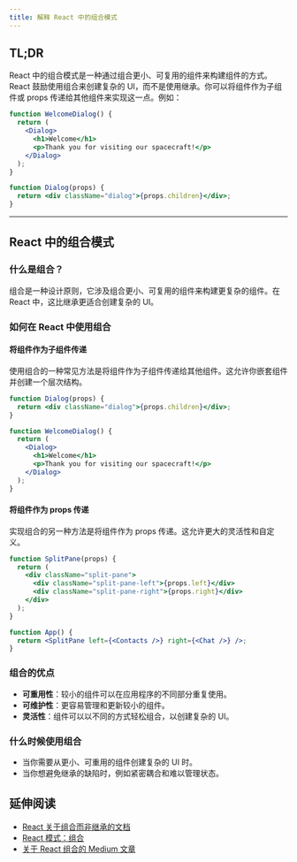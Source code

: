 ```yaml
---
title: 解释 React 中的组合模式
---
```


## TL;DR

React 中的组合模式是一种通过组合更小、可复用的组件来构建组件的方式。React 鼓励使用组合来创建复杂的 UI，而不是使用继承。你可以将组件作为子组件或 props 传递给其他组件来实现这一点。例如：

```jsx
function WelcomeDialog() {
  return (
    <Dialog>
      <h1>Welcome</h1>
      <p>Thank you for visiting our spacecraft!</p>
    </Dialog>
  );
}

function Dialog(props) {
  return <div className="dialog">{props.children}</div>;
}
```

***

## React 中的组合模式

### 什么是组合？

组合是一种设计原则，它涉及组合更小、可复用的组件来构建更复杂的组件。在 React 中，这比继承更适合创建复杂的 UI。

### 如何在 React 中使用组合

#### 将组件作为子组件传递

使用组合的一种常见方法是将组件作为子组件传递给其他组件。这允许你嵌套组件并创建一个层次结构。

```jsx
function Dialog(props) {
  return <div className="dialog">{props.children}</div>;
}

function WelcomeDialog() {
  return (
    <Dialog>
      <h1>Welcome</h1>
      <p>Thank you for visiting our spacecraft!</p>
    </Dialog>
  );
}
```

#### 将组件作为 props 传递

实现组合的另一种方法是将组件作为 props 传递。这允许更大的灵活性和自定义。

```jsx
function SplitPane(props) {
  return (
    <div className="split-pane">
      <div className="split-pane-left">{props.left}</div>
      <div className="split-pane-right">{props.right}</div>
    </div>
  );
}

function App() {
  return <SplitPane left={<Contacts />} right={<Chat />} />;
}
```

### 组合的优点

* **可重用性**：较小的组件可以在应用程序的不同部分重复使用。
* **可维护性**：更容易管理和更新较小的组件。
* **灵活性**：组件可以以不同的方式轻松组合，以创建复杂的 UI。

### 什么时候使用组合

* 当你需要从更小、可重用的组件创建复杂的 UI 时。
* 当你想避免继承的缺陷时，例如紧密耦合和难以管理状态。

## 延伸阅读

* [React 关于组合而非继承的文档](https://reactjs.org/docs/composition-vs-inheritance.html)
* [React 模式：组合](https://reactpatterns.com/#composition)
* [关于 React 组合的 Medium 文章](https://medium.com/@dan_abramov/smart-and-dumb-components-7ca2f9a7c7d0)
